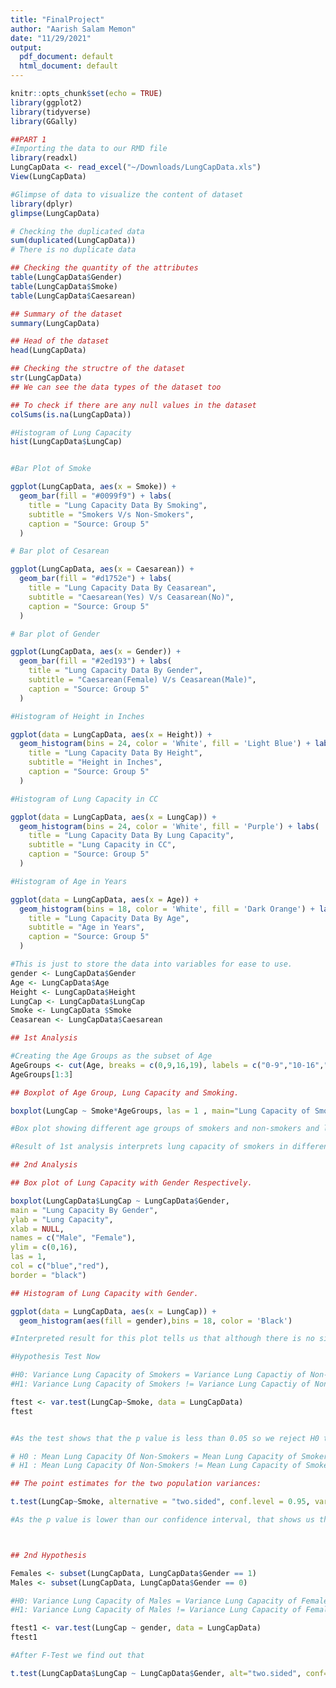 ---
title: "FinalProject"
author: "Aarish Salam Memon"
date: "11/29/2021"
output:
  pdf_document: default
  html_document: default
---

```{r setup, include=FALSE}
knitr::opts_chunk$set(echo = TRUE)
library(ggplot2)
library(tidyverse)
library(GGally)
```

```{R}
##PART 1
#Importing the data to our RMD file
library(readxl)
LungCapData <- read_excel("~/Downloads/LungCapData.xls")
View(LungCapData)

#Glimpse of data to visualize the content of dataset
library(dplyr)
glimpse(LungCapData)

# Checking the duplicated data
sum(duplicated(LungCapData))
# There is no duplicate data

## Checking the quantity of the attributes
table(LungCapData$Gender)
table(LungCapData$Smoke)
table(LungCapData$Caesarean)

## Summary of the dataset
summary(LungCapData)

## Head of the dataset
head(LungCapData)

## Checking the structre of the dataset
str(LungCapData) 
## We can see the data types of the dataset too

## To check if there are any null values in the dataset
colSums(is.na(LungCapData))

#Histogram of Lung Capacity
hist(LungCapData$LungCap)


#Bar Plot of Smoke

ggplot(LungCapData, aes(x = Smoke)) +
  geom_bar(fill = "#0099f9") + labs(
    title = "Lung Capacity Data By Smoking",
    subtitle = "Smokers V/s Non-Smokers",
    caption = "Source: Group 5"
  )

# Bar plot of Cesarean

ggplot(LungCapData, aes(x = Caesarean)) +
  geom_bar(fill = "#d1752e") + labs(
    title = "Lung Capacity Data By Ceasarean",
    subtitle = "Caesarean(Yes) V/s Ceasarean(No)",
    caption = "Source: Group 5"
  )

# Bar plot of Gender

ggplot(LungCapData, aes(x = Gender)) +
  geom_bar(fill = "#2ed193") + labs(
    title = "Lung Capacity Data By Gender",
    subtitle = "Caesarean(Female) V/s Ceasarean(Male)",
    caption = "Source: Group 5"
  )

#Histogram of Height in Inches

ggplot(data = LungCapData, aes(x = Height)) +
  geom_histogram(bins = 24, color = 'White', fill = 'Light Blue') + labs(
    title = "Lung Capacity Data By Height",
    subtitle = "Height in Inches",
    caption = "Source: Group 5"
  )

#Histogram of Lung Capacity in CC

ggplot(data = LungCapData, aes(x = LungCap)) +
  geom_histogram(bins = 24, color = 'White', fill = 'Purple') + labs(
    title = "Lung Capacity Data By Lung Capacity",
    subtitle = "Lung Capacity in CC",
    caption = "Source: Group 5"
  )

#Histogram of Age in Years

ggplot(data = LungCapData, aes(x = Age)) +
  geom_histogram(bins = 18, color = 'White', fill = 'Dark Orange') + labs(
    title = "Lung Capacity Data By Age",
    subtitle = "Age in Years",
    caption = "Source: Group 5"
  )

```


```{R}

#This is just to store the data into variables for ease to use.
gender <- LungCapData$Gender
Age <- LungCapData$Age
Height <- LungCapData$Height
LungCap <- LungCapData$LungCap
Smoke <- LungCapData $Smoke
Ceasarean <- LungCapData$Caesarean

## 1st Analysis

#Creating the Age Groups as the subset of Age
AgeGroups <- cut(Age, breaks = c(0,9,16,19), labels = c("0-9","10-16","16+"))
AgeGroups[1:3]

## Boxplot of Age Group, Lung Capacity and Smoking.

boxplot(LungCap ~ Smoke*AgeGroups, las = 1 , main="Lung Capacity of Smokers and Non-Smokers for Each Group", col=c(5,3), ylab = "Lung Capacity", xlab = "Age Groups")

#Box plot showing different age groups of smokers and non-smokers and lung capacity of each group that will can interpret and help us to compare the difference in lung capacity.

#Result of 1st analysis interprets lung capacity of smokers in different age groups, we have divided age in three groups and we have calculated what is the lung capacity is greater and if they are smokers or non-smokers.

## 2nd Analysis

## Box plot of Lung Capacity with Gender Respectively.

boxplot(LungCapData$LungCap ~ LungCapData$Gender,
main = "Lung Capacity By Gender",
ylab = "Lung Capacity",
xlab = NULL,
names = c("Male", "Female"),
ylim = c(0,16),
las = 1,
col = c("blue","red"),
border = "black")

## Histogram of Lung Capacity with Gender.

ggplot(data = LungCapData, aes(x = LungCap)) +
  geom_histogram(aes(fill = gender),bins = 18, color = 'Black')

#Interpreted result for this plot tells us that although there is no significant difference in lung capacity of males and females but Males lung capacity is slightly higher than Female.

```

```{R}

#Hypothesis Test Now

#H0: Variance Lung Capacity of Smokers = Variance Lung Capactiy of Non-Smokers.
#H1: Variance Lung Capacity of Smokers != Variance Lung Capactiy of Non-Smokers.

ftest <- var.test(LungCap~Smoke, data = LungCapData)
ftest


#As the test shows that the p value is less than 0.05 so we reject H0 that is null hypothesis and we accept the alternative hypothesis H1, so for the t-test now the variance equal would be kept to false.

# H0 : Mean Lung Capacity Of Non-Smokers = Mean Lung Capacity of Smokers.
# H1 : Mean Lung Capacity Of Non-Smokers != Mean Lung Capacity of Smokers.

## The point estimates for the two population variances:

t.test(LungCap~Smoke, alternative = "two.sided", conf.level = 0.95, var.equal = FALSE, paired = F)

#As the p value is lower than our confidence interval, that shows us that the H0 is rejected and we'll go with the alternative hypothesis. Interpreting the test, it says that the mean of smokers lung capacity is not equal to mean of non-smokers lung capacity.



## 2nd Hypothesis

Females <- subset(LungCapData, LungCapData$Gender == 1)
Males <- subset(LungCapData, LungCapData$Gender == 0)

#H0: Variance Lung Capacity of Males = Variance Lung Capacity of Females.
#H1: Variance Lung Capacity of Males != Variance Lung Capacity of Females.

ftest1 <- var.test(LungCap ~ gender, data = LungCapData)
ftest1

#After F-Test we find out that

t.test(LungCapData$LungCap ~ LungCapData$Gender, alt="two.sided", conf=0.95, var.eq=TRUE, Paired=F)

```